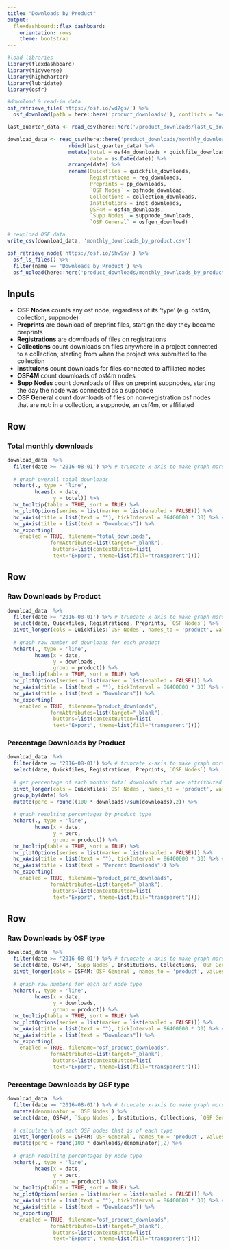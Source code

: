 ```yaml
---
title: "Downloads by Product"
output: 
  flexdashboard::flex_dashboard:
    orientation: rows
    theme: bootstrap
---
```


```r
#load libraries
library(flexdashboard)
library(tidyverse)
library(highcharter)
library(lubridate)
library(osfr)

#download & read-in data
osf_retrieve_file('https://osf.io/wd7gs/') %>%
  osf_download(path = here::here('product_downloads/'), conflicts = "overwrite")

last_quarter_data <- read_csv(here::here('/product_downloads/last_Q_downloads.csv'))

download_data <- read_csv(here::here('product_downloads/monthly_downloads_by_product.csv')) %>%
                    rbind(last_quarter_data) %>%
                    mutate(total = osf4m_downloads + quickfile_downloads + reg_downloads + pp_downloads + osfnode_download,
                           date = as.Date(date)) %>%
                    arrange(date) %>%
                    rename(Quickfiles = quickfile_downloads,
                           Registrations = reg_downloads,
                           Preprints = pp_downloads,
                           `OSF Nodes` = osfnode_download,
                           Collections = collection_downloads,
                           Institutions = inst_downloads,
                           OSF4M = osf4m_downloads,
                           `Supp Nodes` = suppnode_downloads,
                           `OSF General` = osfgen_download)

# reupload OSF data
write_csv(download_data, 'monthly_downloads_by_product.csv')

osf_retrieve_node('https://osf.io/5hw9s/') %>%
  osf_ls_files() %>%
  filter(name == 'Downloads by Product') %>%
  osf_upload(here::here('product_downloads/monthly_downloads_by_product.csv', conflicts = "overwrite"))
```

Inputs {.sidebar}
-------------------------------------

* **OSF Nodes** counts any osf node, regardless of its 'type' (e.g. osf4m, collection, suppnode)
* **Preprints** are download of preprint files, startign the day they became preprints
* **Registrations** are downloads of files on registrations
* **Collections** count downloads on files anywhere in a project connected to a collection, starting from when the project was submitted to the collection
* **Instituions** count downloads for files connected to affiliated nodes
* **OSF4M** count downloads of osf4m nodes
* **Supp Nodes** count downloads of files on preprint suppnodes, starting the day the node was connected as a suppnode
* **OSF General** count downloads of files on non-registration osf nodes that are not: in a collection, a suppnode, an osf4m, or affiliated


Row 
-------------------------------------

### Total monthly downloads

```r
download_data  %>%
  filter(date >= '2016-08-01') %>% # truncate x-axis to make graph more readable
  
  # graph overall total downloads
  hchart(., type = 'line',
         hcaes(x = date,
               y = total)) %>%
  hc_tooltip(table = TRUE, sort = TRUE) %>%
  hc_plotOptions(series = list(marker = list(enabled = FALSE))) %>%
  hc_xAxis(title = list(text = ""), tickInterval = 86400000 * 30) %>% #tick interval for date in milliseconds
  hc_yAxis(title = list(text = "Downloads")) %>%
  hc_exporting(
    enabled = TRUE, filename="total_downloads", 
              formAttributes=list(target="_blank"),
               buttons=list(contextButton=list(
               text="Export", theme=list(fill="transparent"))))
```

Row {.tabset .tabset-fade}
-------------------------------------

### Raw Downloads by Product

```r
download_data  %>%
  filter(date >= '2016-08-01') %>% # truncate x-axis to make graph more readable
  select(date, Quickfiles, Registrations, Preprints, `OSF Nodes`) %>%
  pivot_longer(cols = Quickfiles:`OSF Nodes`, names_to = 'product', values_to = 'downloads') %>%
  
  # graph raw number of downloads for each product
  hchart(., type = 'line',
         hcaes(x = date,
               y = downloads,
               group = product)) %>%
  hc_tooltip(table = TRUE, sort = TRUE) %>%
  hc_plotOptions(series = list(marker = list(enabled = FALSE))) %>%
  hc_xAxis(title = list(text = ""), tickInterval = 86400000 * 30) %>% #tick interval for date in milliseconds
  hc_yAxis(title = list(text = "Downloads")) %>%
  hc_exporting(
    enabled = TRUE, filename="product_downloads", 
              formAttributes=list(target="_blank"),
               buttons=list(contextButton=list(
               text="Export", theme=list(fill="transparent"))))
```

### Percentage Downloads by Product

```r
download_data  %>%
  filter(date >= '2016-08-01') %>% # truncate x-axis to make graph more readable
  select(date, Quickfiles, Registrations, Preprints, `OSF Nodes`) %>%
  
  # get percentage of each months total downloads that are attritbuted to each product
  pivot_longer(cols = Quickfiles:`OSF Nodes`, names_to = 'product', values_to = 'downloads') %>%
  group_by(date) %>%
  mutate(perc = round((100 * downloads)/sum(downloads),2)) %>%
  
  # graph resulting percentages by product type
  hchart(., type = 'line',
         hcaes(x = date,
               y = perc,
               group = product)) %>%
  hc_tooltip(table = TRUE, sort = TRUE) %>%
  hc_plotOptions(series = list(marker = list(enabled = FALSE))) %>%
  hc_xAxis(title = list(text = ""), tickInterval = 86400000 * 30) %>% #tick interval for date in milliseconds
  hc_yAxis(title = list(text = "Percent Downloads")) %>%
  hc_exporting(
    enabled = TRUE, filename="product_perc_downloads", 
              formAttributes=list(target="_blank"),
               buttons=list(contextButton=list(
               text="Export", theme=list(fill="transparent"))))
```

Row {.tabset .tabset-fade}
-------------------------------------

### Raw Downloads by OSF type

```r
download_data  %>%
  filter(date >= '2016-08-01') %>% # truncate x-axis to make graph more readable
  select(date, OSF4M, `Supp Nodes`, Institutions, Collections, `OSF General`) %>%
  pivot_longer(cols = OSF4M:`OSF General`, names_to = 'product', values_to = 'downloads') %>%
  
  # graph raw numbers for each osf node type
  hchart(., type = 'line',
         hcaes(x = date,
               y = downloads,
               group = product)) %>%
  hc_tooltip(table = TRUE, sort = TRUE) %>%
  hc_plotOptions(series = list(marker = list(enabled = FALSE))) %>%
  hc_xAxis(title = list(text = ""), tickInterval = 86400000 * 30) %>% #tick interval for date in milliseconds
  hc_yAxis(title = list(text = "Downloads")) %>%
  hc_exporting(
    enabled = TRUE, filename="osf_product_downloads", 
              formAttributes=list(target="_blank"),
               buttons=list(contextButton=list(
               text="Export", theme=list(fill="transparent"))))
```


### Percentage Downloads by OSF type

```r
download_data  %>%
  filter(date >= '2016-08-01') %>% # truncate x-axis to make graph more readable
  mutate(denominator = `OSF Nodes`) %>%
  select(date, OSF4M, `Supp Nodes`, Institutions, Collections, `OSF General`, denominator) %>%
  
  # calculate % of each OSF nodes that is of each type
  pivot_longer(cols = OSF4M:`OSF General`, names_to = 'product', values_to = 'downloads') %>%
  mutate(perc = round(100 * downloads/denominator),2) %>%
  
  # graph resulting percentages by node type
  hchart(., type = 'line',
         hcaes(x = date,
               y = perc,
               group = product)) %>%
  hc_tooltip(table = TRUE, sort = TRUE) %>%
  hc_plotOptions(series = list(marker = list(enabled = FALSE))) %>%
  hc_xAxis(title = list(text = ""), tickInterval = 86400000 * 30) %>% #tick interval for date in milliseconds
  hc_yAxis(title = list(text = "Downloads")) %>%
  hc_exporting(
    enabled = TRUE, filename="osf_product_downloads", 
              formAttributes=list(target="_blank"),
               buttons=list(contextButton=list(
               text="Export", theme=list(fill="transparent"))))
```

